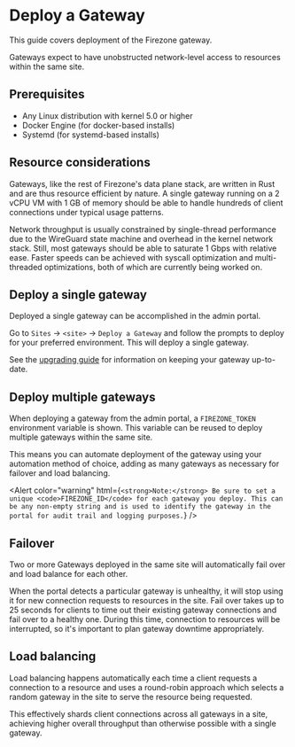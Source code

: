 
# Deploy a Gateway

This guide covers deployment of the Firezone gateway.

Gateways expect to have unobstructed network-level access to resources within
the same site.

## Prerequisites

- Any Linux distribution with kernel 5.0 or higher
- Docker Engine (for docker-based installs)
- Systemd (for systemd-based installs)

## Resource considerations

Gateways, like the rest of Firezone's data plane stack, are written in Rust and
are thus resource efficient by nature. A single gateway running on a 2 vCPU VM
with 1 GB of memory should be able to handle hundreds of client connections
under typical usage patterns.

Network throughput is usually constrained by single-thread performance due to
the WireGuard state machine and overhead in the kernel network stack. Still,
most gateways should be able to saturate 1 Gbps with relative ease. Faster
speeds can be achieved with syscall optimization and multi-threaded
optimizations, both of which are currently being worked on.

## Deploy a single gateway

Deployed a single gateway can be accomplished in the admin portal.

Go to `Sites` -> `<site>` -> `Deploy a Gateway` and follow the prompts to deploy
for your preferred environment. This will deploy a single gateway.

See the [upgrading guide](/kb/administer/upgrading) for information on keeping
your gateway up-to-date.

## Deploy multiple gateways

When deploying a gateway from the admin portal, a `FIREZONE_TOKEN` environment
variable is shown. This variable can be reused to deploy multiple gateways
within the same site.

This means you can automate deployment of the gateway using your automation
method of choice, adding as many gateways as necessary for failover and load
balancing.

<Alert
  color="warning"
  html={`
    <strong>Note:</strong> Be sure to set a unique <code>FIREZONE_ID</code> for each
    gateway you deploy. This can be any non-empty string and is used to
    identify the gateway in the portal for audit trail and logging purposes.
  `}
/>

## Failover

Two or more Gateways deployed in the same site will automatically fail over and
load balance for each other.

When the portal detects a particular gateway is unhealthy, it will stop using it
for new connection requests to resources in the site. Fail over takes up to 25
seconds for clients to time out their existing gateway connections and fail over
to a healthy one. During this time, connection to resources will be interrupted,
so it's important to plan gateway downtime appropriately.

## Load balancing

Load balancing happens automatically each time a client requests a connection to
a resource and uses a round-robin approach which selects a random gateway in the
site to serve the resource being requested.

This effectively shards client connections across all gateways in a site,
achieving higher overall throughput than otherwise possible with a single
gateway.
